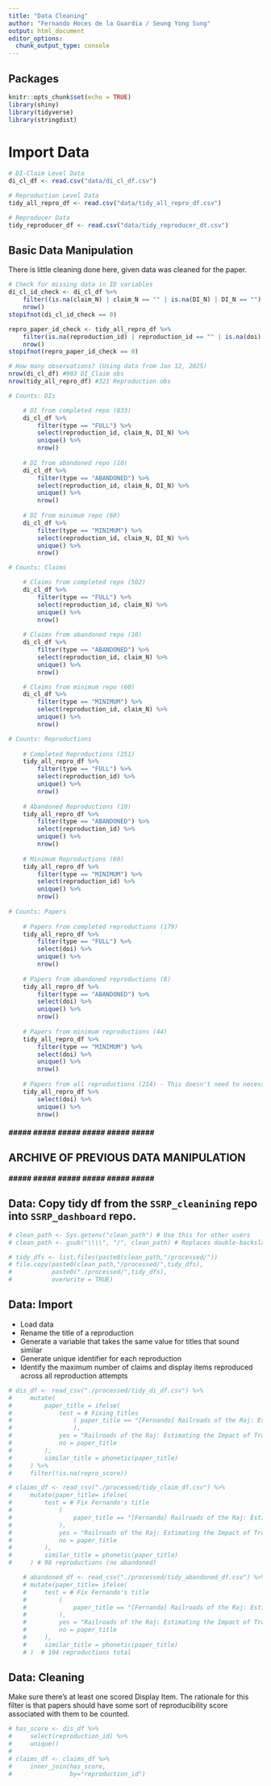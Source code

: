 ---
title: "Data Cleaning"
author: "Fernando Hoces de la Guardia / Seung Yong Sung"
output: html_document
editor_options: 
  chunk_output_type: console
---

## Packages 

```{r setup_01, include=FALSE}
knitr::opts_chunk$set(echo = TRUE)
library(shiny)
library(tidyverse)
library(stringdist)
```

# Import Data

```{r Data_Load}

# DI-Claim Level Data
di_cl_df <- read.csv("data/di_cl_df.csv")

# Reproduction Level Data
tidy_all_repro_df <- read.csv("data/tidy_all_repro_df.csv")

# Reproducer Data
tidy_reproducer_df <- read.csv("data/tidy_reproducer_dt.csv")

```

## Basic Data Manipulation
There is little cleaning done here, given data was cleaned for the paper.

```{r Data_Clean}

# Check for missing data in ID variables
di_cl_id_check <- di_cl_df %>% 
    filter((is.na(claim_N) | claim_N == "" | is.na(DI_N) | DI_N == "") & type == "FULL") %>% 
    nrow()
stopifnot(di_cl_id_check == 0)

repro_paper_id_check <- tidy_all_repro_df %>% 
    filter(is.na(reproduction_id) | reproduction_id == "" | is.na(doi) | doi == "") %>% 
    nrow() 
stopifnot(repro_paper_id_check == 0)
```

``` {r Basic_Counts}
# How many observations? (Using data from Jan 12, 2025)
nrow(di_cl_df) #903 DI_Claim obs
nrow(tidy_all_repro_df) #321 Reproduction obs

# Counts: DIs

    # DI from completed repo (833)
    di_cl_df %>% 
        filter(type == "FULL") %>%
        select(reproduction_id, claim_N, DI_N) %>%
        unique() %>% 
        nrow()
    
    # DI from abandoned repo (10)
    di_cl_df %>% 
        filter(type == "ABANDONED") %>%
        select(reproduction_id, claim_N, DI_N) %>%
        unique() %>% 
        nrow()
    
    # DI from minimum repo (60)
    di_cl_df %>% 
        filter(type == "MINIMUM") %>%
        select(reproduction_id, claim_N, DI_N) %>%
        unique() %>% 
        nrow()  

# Counts: Claims

    # Claims from completed repo (502)
    di_cl_df %>% 
        filter(type == "FULL") %>%
        select(reproduction_id, claim_N) %>%
        unique() %>% 
        nrow()
    
    # Claims from abandoned repo (10)
    di_cl_df %>% 
        filter(type == "ABANDONED") %>%
        select(reproduction_id, claim_N) %>%
        unique() %>% 
        nrow()    

    # Claims from minimum repo (60)
    di_cl_df %>% 
        filter(type == "MINIMUM") %>%
        select(reproduction_id, claim_N) %>%
        unique() %>% 
        nrow()    

# Counts: Reproductions
    
    # Completed Reproductions (251)
    tidy_all_repro_df %>%
        filter(type == "FULL") %>%
        select(reproduction_id) %>%
        unique() %>% 
        nrow()    
    
    # Abandoned Reproductions (10)
    tidy_all_repro_df %>%
        filter(type == "ABANDONED") %>%
        select(reproduction_id) %>%
        unique() %>% 
        nrow()       
    
    # Minimum Reproductions (60)
    tidy_all_repro_df %>%
        filter(type == "MINIMUM") %>%
        select(reproduction_id) %>%
        unique() %>% 
        nrow()   
    
# Counts: Papers
    
    # Papers from completed reproductions (179)
    tidy_all_repro_df %>%
        filter(type == "FULL") %>%
        select(doi) %>%
        unique() %>% 
        nrow()    
    
    # Papers from abandoned reproductions (8)
    tidy_all_repro_df %>%
        filter(type == "ABANDONED") %>%
        select(doi) %>%
        unique() %>% 
        nrow()     
    
    # Papers from minimum reproductions (44)
    tidy_all_repro_df %>%
        filter(type == "MINIMUM") %>%
        select(doi) %>%
        unique() %>% 
        nrow()     
    
    # Papers from all reproductions (214) - This doesn't need to necessarily be additive of above three above.
    tidy_all_repro_df %>%
        select(doi) %>%
        unique() %>% 
        nrow()    
```









##### ##### ##### ##### ##### ##### ##### #####
## ARCHIVE OF PREVIOUS DATA MANIPULATION ##
##### ##### ##### ##### ##### ##### ##### #####

## Data: Copy tidy df from the `SSRP_cleanining` repo into `SSRP_dashboard` repo. 

```{r update tidy dfs}
# clean_path <- Sys.getenv("clean_path") # Use this for other users
# clean_path <- gsub("\\\\", "/", clean_path) # Replaces double-backslash with a single forward slash (only Window users should be affected)

# tidy_dfs <- list.files(paste0(clean_path,"/processed/"))
# file.copy(paste0(clean_path,"/processed/",tidy_dfs),
#           paste0("./processed/",tidy_dfs),
#           overwrite = TRUE)
```

## Data: Import
- Load data  
- Rename the title of a reproduction  
- Generate a variable that takes the same value for titles that sound similar  
- Generate unique identifier for each reproduction  
- Identify the maximum number of claims and display items reproduced across all reproduction attempts

```{r 01-DisplayItems}
# dis_df <- read_csv("./processed/tidy_di_df.csv") %>%
#     mutate(
#         paper_title = ifelse(
#             test = # Fixing titles
#                 ( paper_title == "[Fernando] Railroads of the Raj: Estimating the Impact of Transportation Infrastructure"
#                 ),
#             yes = "Railroads of the Raj: Estimating the Impact of Transportation Infrastructure",
#             no = paper_title
#         ),
#         similar_title = phonetic(paper_title)
#     ) %>%
#     filter(!is.na(repro_score))
```

```{r 02-Claims}
# claims_df <- read_csv("./processed/tidy_claim_df.csv") %>%
#     mutate(paper_title= ifelse(
#         test = # Fix Fernando's title
#             (
#                 paper_title == "[Fernando] Railroads of the Raj: Estimating the Impact of Transportation Infrastructure"
#             ),
#             yes = "Railroads of the Raj: Estimating the Impact of Transportation Infrastructure",
#             no = paper_title
#         ),
#         similar_title = phonetic(paper_title)
#     ) # 98 reproductions (no abandoned)
```

```{r 03-abandoned}
    # abandoned_df <- read_csv("./processed/tidy_abandoned_df.csv") %>%
    # mutate(paper_title= ifelse(
    #     test = # Fix Fernando's title
    #         (
    #             paper_title == "[Fernando] Railroads of the Raj: Estimating the Impact of Transportation Infrastructure"
    #         ),
    #         yes = "Railroads of the Raj: Estimating the Impact of Transportation Infrastructure",
    #         no = paper_title
    #     ),
    #     similar_title = phonetic(paper_title)
    # )  # 104 reproductions total
```

## Data: Cleaning

Make sure there's at least one scored Display Item.
The rationale for this filter is that papers should have some sort of reproducibility score associated with them to be counted.

```{r 04-at least one estimate associated with each claim}
# has_score <- dis_df %>%
#     select(reproduction_id) %>%
#     unique()
# 
# claims_df <- claims_df %>%
#     inner_join(has_score,
#                by="reproduction_id")
```
